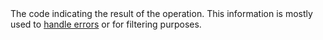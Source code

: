 <ResponseField name="ResultCode" type="string" >    
The code indicating the result of the operation. This information is mostly used to <a href="/errors/codes">handle errors</a> or for filtering purposes.  
</ResponseField>